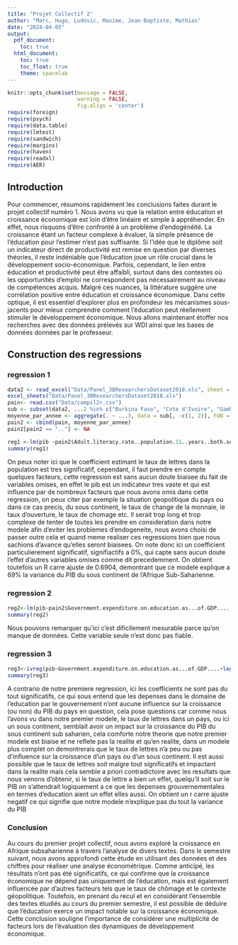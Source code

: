 ```yaml
---
title: "Projet Collectif 2"
author: "Marc, Hugo, Ludovic, Maxime, Jean-Baptiste, Mathias"
date: "2024-04-05"
output:
  pdf_document:
    toc: true
  html_document:
    toc: true
    toc_float: true
    theme: spacelab
---
```


```r
knitr::opts_chunk$set(message = FALSE,
                      warning = FALSE,
                      fig.align = 'center')
require(foreign)
require(psych)
require(data.table)
require(lmtest)
require(sandwich)
require(margins)
require(haven)
require(readxl)
require(AER)
```

## Introduction

  Pour commencer, résumons rapidement les conclusions faites durant le projet collectif numéro 1. Nous avons vu que la relation entre éducation et croissance économique est loin d'être linéaire et simple à appréhender. En effet, nous risquons d'être confronté à un problème d'endogénéité. La croissance étant un facteur complexe à évaluer, la simple présence de l'éducation pour l'estimer n'est pas suffisante. Si l'idée que le diplôme soit un indicateur direct de productivité est remise en question par diverses théories, il reste indéniable que l'éducation joue un rôle crucial dans le développement socio-économique. Parfois, cependant, le lien entre éducation et productivité peut être affaibli, surtout dans des contextes où les opportunités d'emploi ne correspondent pas nécessairement au niveau de compétences acquis. Malgré ces nuances, la littérature suggère une corrélation positive entre éducation et croissance économique. Dans cette optique, il est essentiel d'explorer plus en profondeur les mécanismes sous-jacents pour mieux comprendre comment l'éducation peut réellement stimuler le développement économique. Nous allons maintenant étoffer nos recherches avec des données prélevés sur WDI ainsi que les bases de données données par le professeur.


## Construction des regressions

### regression 1

```r

data2 <- read_excel("Data/Panel_3BResearchersDataset2018.xls", sheet = "panel")
excel_sheets("Data/Panel_3BResearchersDataset2018.xls")
pain<- read.csv("Data/compil2r.csv")
sub <- subset(data2, ...2 %in% c("Burkina Faso", "Cote d'Ivoire", "Gambia", "Ghana", "Guina", "Guinea-Bissau", "Liberia", "Mali", "Niger",  "Nigeria", "Senegal", "Sierra Leone", "Togo") & ...3 %in% c(1985:2015))
moyenne_par_annee <- aggregate(. ~ ...3, data = sub[, -c(1, 2)], FUN = mean)
pain2 <- cbind(pain, moyenne_par_annee)
pain2[pain2 == ".."] <- NA
```


```r
reg1 <-lm(pib ~pain2$Adult.literacy.rate..population.15..years..both.sexes.... ,data =pain2)
summary(reg1)
```

On peux noter ici que le coefficient estimant le taux de lettres dans la population est tres significatif, cependant, il faut prendre en compte quelques facteurs, cette regression est sans aucun doute biaisee du fait de variables omises, en effet le pib est un indicateur tres vaste et qui est influence par de nombreux facteurs que nous avons omis dans cette regression, on peux citer par exemple la situation geopolitique du pays ou dans ce cas precis, du sous continent, le taux de change de la monnaie, le taux d'ouverture, le taux de chomage etc. 
Il serait trop long et trop complexe de tenter de toutes les prendre en consideration dans notre modele afin d'eviter les problemes d'endogeneite, nous avons choisi de passer outre cela et quand meme realiser ces regressions bien que nous sachions d'avance qu'elles seront biaisees.
On note donc ici un coefficient particulierement significatif, signifiactifs a 0%, qui capte sans aucun doute l'effet d'autres variables omises comme dit precedemment.
On obtient toutefois un R carre ajuste de 0.6904, demontrant que ce modele explique a 69% la variance du PIB du sous continent de l'Afrique Sub-Saharienne.


### regression 2

```r
reg2<-lm(pib~pain2$Government.expenditure.on.education.as...of.GDP...., data = pain2)
summary(reg2)
```

Nous pouvons remarquer qu'ici c'est dificilement mesurable parce qu'on manque de données. Cette variable seule n'est donc pas fiable.


### regression 3

```r
reg3<-ivreg(pib~Government.expenditure.on.education.as...of.GDP....+log(Adult.literacy.rate..population.15..years..both.sexes....)+log(`B-Socioeconomic Conditions`)+log(`L-Bureaucracy Quality`)|`B-Socioeconomic Conditions`+`L-Bureaucracy Quality`,data = pain2)
summary(reg3)
```

A contrario de notre premiere regression, ici les coefficients ne sont pas du tout significatifs, ce qui sous entend que les depenses dans le domaine de l'education par le gouvernement n'ont aucune influence sur la croissance (ou non) du PIB du pays en question, cela pose questions car comme nous l'avons vu dans notre premier modele, le taux de lettres dans un pays, ou ici un sous continent, semblait avoir un impact sur la croissance du PIB du sous continent sub saharien, cela comforte notre theorie que notre premier modele est biaise et ne reflete pas la realite et qu'en realite, dans un modele plus complet on demontrerais que le taux de lettres n'a peu ou pas d'influence sur la croissance d'un pays ou d'un sous continent.
Il est aussi possible que le taux de lettres soit malgre tout significatifs et impactant dans la realite mais cela semble a priori contradictoire avec les resultats que nous venons d'obtenir, si le taux de lettre a bien un effet, quelqu'il soit sur le PIB on s'attendrait logiquement a ce que les depenses  grouvernementales en termes d'education aient un effet elles aussi.
On obtient un r carre ajuste negatif ce qui signifie que notre modele n'explique pas du tout la variance du PIB

### Conclusion

Au cours du premier projet collectif, nous avons exploré la croissance en Afrique subsaharienne à travers l'analyse de divers textes. Dans le semestre suivant, nous avons approfondi cette étude en utilisant des données et des chiffres pour réaliser une analyse économétrique. Comme anticipé, les résultats n'ont pas été significatifs, ce qui confirme que la croissance économique ne dépend pas uniquement de l'éducation, mais est également influencée par d'autres facteurs tels que le taux de chômage et le contexte géopolitique. Toutefois, en prenant du recul et en considérant l'ensemble des textes étudiés au cours du premier semestre, il est possible de déduire que l'éducation exerce un impact notable sur la croissance économique. Cette conclusion souligne l'importance de considérer une multiplicité de facteurs lors de l'évaluation des dynamiques de développement économique.
